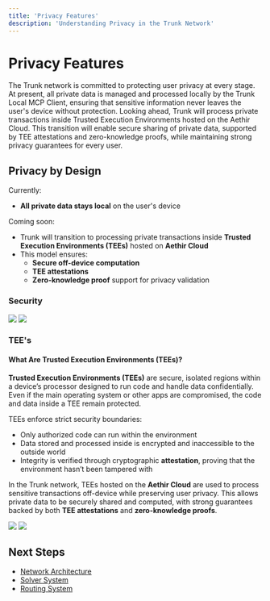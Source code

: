 ```yaml
---
title: 'Privacy Features'
description: 'Understanding Privacy in the Trunk Network'
---
```


# Privacy Features

The Trunk network is committed to protecting user privacy at every stage. At present, all private data is managed and processed locally by the Trunk Local MCP Client, ensuring that sensitive information never leaves the user's device without protection. Looking ahead, Trunk will process private transactions inside Trusted Execution Environments hosted on the Aethir Cloud. This transition will enable secure sharing of private data, supported by TEE attestations and zero-knowledge proofs, while maintaining strong privacy guarantees for every user.


## Privacy by Design

Currently:
- **All private data stays local** on the user's device

Coming soon:
- Trunk will transition to processing private transactions inside **Trusted Execution Environments (TEEs)** hosted on **Aethir Cloud**
- This model ensures:
  - **Secure off-device computation**
  - **TEE attestations**
  - **Zero-knowledge proof** support for privacy validation


### Security
<img className="block dark:hidden" src="/images/light/encryption.png" />
<img className="hidden dark:block" src="/images/dark/encryption.png" />


### TEE's

#### What Are Trusted Execution Environments (TEEs)?

**Trusted Execution Environments (TEEs)** are secure, isolated regions within a device’s processor designed to run code and handle data confidentially. Even if the main operating system or other apps are compromised, the code and data inside a TEE remain protected.

TEEs enforce strict security boundaries:

- Only authorized code can run within the environment
- Data stored and processed inside is encrypted and inaccessible to the outside world
- Integrity is verified through cryptographic **attestation**, proving that the environment hasn’t been tampered with

In the Trunk network, TEEs hosted on the **Aethir Cloud** are used to process sensitive transactions off-device while preserving user privacy. This allows private data to be securely shared and computed, with strong guarantees backed by both **TEE attestations** and **zero-knowledge proofs**.




<img className="block dark:hidden" src="/images/light/tee.png" />
<img className="hidden dark:block" src="/images/dark/tee.png" />




## Next Steps

- [Network Architecture](/concepts/network)
- [Solver System](/concepts/solvers)
- [Routing System](/concepts/routing)